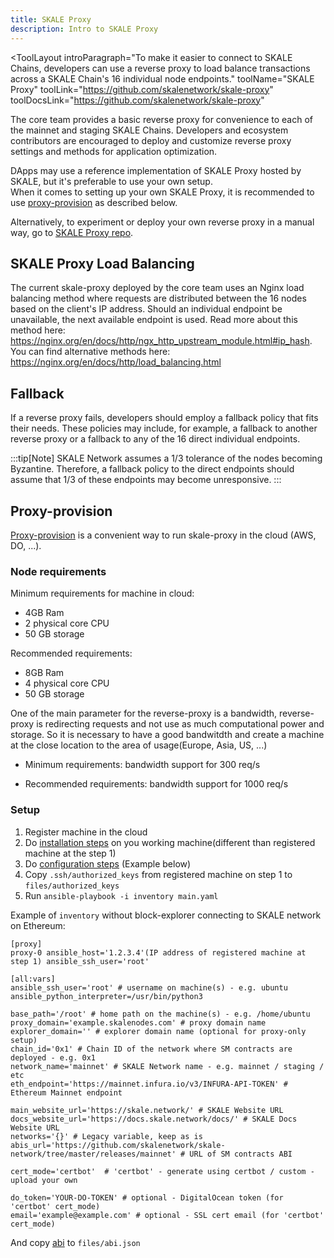 ```yaml
---
title: SKALE Proxy
description: Intro to SKALE Proxy
---
```


<ToolLayout
    introParagraph="To make it easier to connect to SKALE Chains, developers can use a reverse proxy to load balance transactions across a SKALE Chain's 16 individual node endpoints."
    toolName="SKALE Proxy"
    toolLink="https://github.com/skalenetwork/skale-proxy"
    toolDocsLink="https://github.com/skalenetwork/skale-proxy"
>

The core team provides a basic reverse proxy for convenience to each of the mainnet and staging SKALE Chains. Developers and ecosystem contributors are encouraged to deploy and customize reverse proxy settings and methods for application optimization. 

DApps may use a reference implementation of SKALE Proxy hosted by SKALE, but it's preferable to use your own setup.  
When it comes to setting up your own SKALE Proxy, it is recommended to use [proxy-provision](https://github.com/skalenetwork/proxy-provision) as described below. 

Alternatively, to experiment or deploy your own reverse proxy in a manual way, go to [SKALE Proxy repo](https://github.com/skalenetwork/skale-proxy).

## SKALE Proxy Load Balancing

The current skale-proxy deployed by the core team uses an Nginx load balancing method where requests are distributed between the 16 nodes based on the client's IP address. Should an individual endpoint be unavailable, the next available endpoint is used. Read more about this method here: https://nginx.org/en/docs/http/ngx_http_upstream_module.html#ip_hash. You can find alternative methods here: https://nginx.org/en/docs/http/load_balancing.html

## Fallback

If a reverse proxy fails, developers should employ a fallback policy that fits their needs. These policies may include, for example, a fallback to another reverse proxy or a fallback to any of the 16 direct individual endpoints.

:::tip[Note]
SKALE Network assumes a 1/3 tolerance of the nodes becoming Byzantine. Therefore, a fallback policy to the direct endpoints should assume that 1/3 of these endpoints may become unresponsive. 
:::

## Proxy-provision

[Proxy-provision](https://github.com/skalenetwork/proxy-provision) is a convenient way to run skale-proxy in the cloud (AWS, DO, ...).

### Node requirements

Minimum requirements for machine in cloud:

 * 4GB Ram
 * 2 physical core CPU
 * 50 GB storage
 
Recommended requirements:

 * 8GB Ram
 * 4 physical core CPU
 * 50 GB storage
 
One of the main parameter for the reverse-proxy is a bandwidth, reverse-proxy is redirecting requests and not use as much computational power and storage. So it is necessary to have a good bandwitdth and create a machine at the close location to the area of usage(Europe, Asia, US, ...)

- Minimum requirements: bandwidth support for 300 req/s

- Recommended requirements: bandwidth support for 1000 req/s

### Setup

1. Register machine in the cloud
2. Do [installation steps](https://github.com/skalenetwork/proxy-provision#1-installation) on you working machine(different than registered machine at the step 1)
3. Do [configuration steps](https://github.com/skalenetwork/proxy-provision#2-setup) (Example below)
4. Copy `.ssh/authorized_keys` from registered machine on step 1 to `files/authorized_keys`
5. Run `ansible-playbook -i inventory main.yaml`

Example of `inventory` without block-explorer connecting to SKALE network on Ethereum:
```
[proxy]
proxy-0 ansible_host='1.2.3.4'(IP address of registered machine at step 1) ansible_ssh_user='root'

[all:vars]
ansible_ssh_user='root' # username on machine(s) - e.g. ubuntu
ansible_python_interpreter=/usr/bin/python3

base_path='/root' # home path on the machine(s) - e.g. /home/ubuntu
proxy_domain='example.skalenodes.com' # proxy domain name
explorer_domain='' # explorer domain name (optional for proxy-only setup)
chain_id='0x1' # Chain ID of the network where SM contracts are deployed - e.g. 0x1
network_name='mainnet' # SKALE Network name - e.g. mainnet / staging / etc
eth_endpoint='https://mainnet.infura.io/v3/INFURA-API-TOKEN' # Ethereum Mainnet endpoint

main_website_url='https://skale.network/' # SKALE Website URL
docs_website_url='https://docs.skale.network/docs/' # SKALE Docs Website URL
networks='{}' # Legacy variable, keep as is
abis_url='https://github.com/skalenetwork/skale-network/tree/master/releases/mainnet' # URL of SM contracts ABI

cert_mode='certbot'  # 'certbot' - generate using certbot / custom - upload your own

do_token='YOUR-DO-TOKEN' # optional - DigitalOcean token (for 'certbot' cert_mode)
email='example@example.com' # optional - SSL cert email (for 'certbot' cert_mode)
```
And copy [abi](https://github.com/skalenetwork/skale-network/blob/master/releases/mainnet/skale-manager/1.9.2/skale-manager-1.9.2-mainnet-abi.json) to `files/abi.json`

</ToolLayout>
